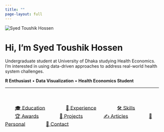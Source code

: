 ```yaml
---
title: ""
page-layout: full
---
```


::: {.hero}
<img src="profile.jpg" alt="Syed Toushik Hossen">

# Hi, I'm **Syed Toushik Hossen**

Undergraduate student at University of Dhaka studying Health Economics. I'm interested in using data-driven approaches to address real-world health system challenges.

**R Enthusiast** • **Data Visualization** • **Health Economics Student**

---

<div style="display: flex; gap: 1rem; flex-wrap: wrap; justify-content: center; margin: 2.5rem 0;">
[🎓 Education](education.qmd){.cta-button style="font-size: 1rem; padding: 0.8rem 2rem;"}
[💼 Experience](experience.qmd){.cta-button style="font-size: 1rem; padding: 0.8rem 2rem;"}
[🛠️ Skills](skills.qmd){.cta-button style="font-size: 1rem; padding: 0.8rem 2rem;"}
[🏆 Awards](awards.qmd){.cta-button style="font-size: 1rem; padding: 0.8rem 2rem;"}
[💼 Projects](projects.qmd){.cta-button style="font-size: 1rem; padding: 0.8rem 2rem;"}
[✍️ Articles](articles.qmd){.cta-button style="font-size: 1rem; padding: 0.8rem 2rem;"}
[💝 Personal](personal.qmd){.cta-button style="font-size: 1rem; padding: 0.8rem 2rem;"}
[📧 Contact](contact.qmd){.cta-button style="font-size: 1rem; padding: 0.8rem 2rem;"}
</div>

:::